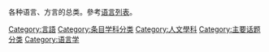 {{Catnav|頁面分類}}
{{Category diffuse}}
{{catbar}}

各种语言、方言的总类。參考[[语言列表|语言列表]]。

{{catmore}}
{{portal|語言學}}
{{Commonscat|Languages}}
{{Wikibooks|Category:语言}}

[[Category:言語|Category:言語]]
[[Category:条目学科分类|Category:条目学科分类]]
[[Category:人文學科|Category:人文學科]]
[[Category:主要话题分类|Category:主要话题分类]]
[[Category:语言学|Category:语言学]]